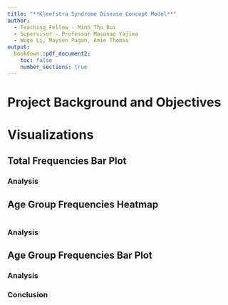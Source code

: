 ```yaml
---
title: "**Kleefstra Syndrome Disease Concept Model**"
author:
  - Teaching Fellow - Minh Thu Bui
  - Supervisor - Professor Masanao Yajima
  - Wuge Li, Maysen Pagan, Amie Thomas
output: 
  bookdown::pdf_document2:
    toc: false
    number_sections: true
---
```


# Project Background and Objectives

# Visualizations

## Total Frequencies Bar Plot

### Analysis

## Age Group Frequencies Heatmap
```r


```
### Analysis

## Age Group Frequencies Bar Plot

### Analysis

### Conclusion
